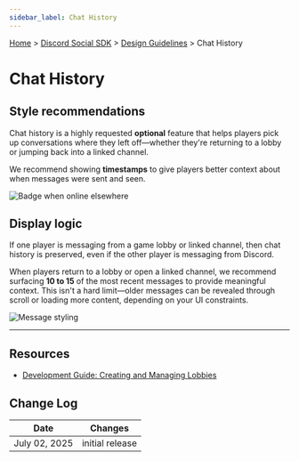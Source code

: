 ```yaml
---
sidebar_label: Chat History
---
```


[Home](/docs/intro) > [Discord Social SDK](/docs/discord-social-sdk/overview) > [Design Guidelines](/docs/discord-social-sdk/design-guidelines) > Chat History

# Chat History


## Style recommendations

Chat history is a highly requested **optional** feature that helps players pick up conversations where they left off—whether they're returning to a lobby or jumping back into a linked channel.

We recommend showing **timestamps** to give players better context about when messages were sent and seen.

![Badge when online elsewhere](images/social-sdk/design-guidelines/ChatHistory-02.webp)

## Display logic

If one player is messaging from a game lobby or linked channel, then chat history is preserved, even if the other player is messaging from Discord.

When players return to a lobby or open a linked channel, we recommend surfacing **10 to 15** of the most recent messages to provide meaningful context. This isn't a hard limit—older messages can be revealed through scroll or loading more content, depending on your UI constraints.

![Message styling](images/social-sdk/design-guidelines/ChatHistory-03.webp)

---

## Resources

- [Development Guide: Creating and Managing Lobbies](/docs/discord-social-sdk/development-guides/managing-lobbies)

## Change Log

| Date          | Changes         |
|---------------|-----------------|
| July 02, 2025 | initial release |
